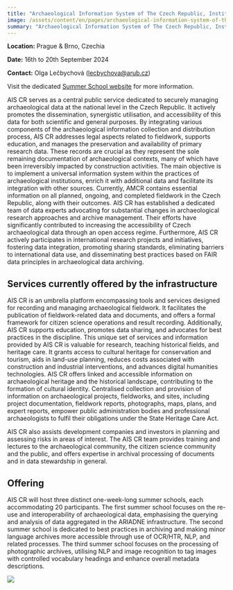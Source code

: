 ```yaml
---
title: "Archaeological Information System of The Czech Republic, Institute of Archaeology of the Czech Academy of Sciences"
image: /assets/content/en/pages/archaeological-information-system-of-the-czech-republic-institute-of-archaeology-of-the-czech-academy-of-sciences-brno-institute-of-archaeology-of-the-czech-academy-of-sciences-prague-brno-czech/image.jpg
summary: "Archaeological Information System of The Czech Republic, Institute of Archaeology of the Czech Academy of Sciences"
---
```

**Location:** Prague & Brno, Czechia

**Date:** 16th to 20th September 2024

**Contact:** Olga Lečbychová ([lecbychova@arub.cz](mailto:lecbychova@arub.cz))

Visit the dedicated [Summer School website](https://aiscr.cz/atRium) for more information.

AIS CR serves as a central public service dedicated to securely managing archaeological data at the
national level in the Czech Republic. It actively promotes the dissemination, synergistic
utilisation, and accessibility of this data for both scientific and general purposes. By integrating
various components of the archaeological information collection and distribution process, AIS CR
addresses legal aspects related to fieldwork, supports education, and manages the preservation and
availability of primary research data. These records are crucial as they represent the sole
remaining documentation of archaeological contexts, many of which have been irreversibly impacted by
construction activities. The main objective is to implement a universal information system within
the practices of archaeological institutions, enrich it with additional data and facilitate its
integration with other sources. Currently, AMCR contains essential information on all planned,
ongoing, and completed fieldwork in the Czech Republic, along with their outcomes. AIS CR has
established a dedicated team of data experts advocating for substantial changes in archaeological
research approaches and archive management. Their efforts have significantly contributed to
increasing the accessibility of Czech archaeological data through an open access regime.
Furthermore, AIS CR actively participates in international research projects and initiatives,
fostering data integration, promoting sharing standards, eliminating barriers to international data
use, and disseminating best practices based on FAIR data principles in archaeological data
archiving.

## Services currently offered by the infrastructure

AIS CR is an umbrella platform encompassing tools and services designed for recording and managing
archaeological fieldwork. It facilitates the publication of fieldwork-related data and documents,
and offers a formal framework for citizen science operations and result recording. Additionally, AIS
CR supports education, promotes data sharing, and advocates for best practices in the discipline.
This unique set of services and information provided by AIS CR is valuable for research, teaching
historical fields, and heritage care. It grants access to cultural heritage for conservation and
tourism, aids in land-use planning, reduces costs associated with construction and industrial
interventions, and advances digital humanities technologies. AIS CR offers linked and accessible
information on archaeological heritage and the historical landscape, contributing to the formation
of cultural identity. Centralised collection and provision of information on archaeological
projects, fieldworks, and sites, including project documentation, fieldwork reports, photographs,
maps, plans, and expert reports, empower public administration bodies and professional
archaeologists to fulfil their obligations under the State Heritage Care Act.

AIS CR also assists development companies and investors in planning and assessing risks in areas of
interest. The AIS CR team provides training and lectures to the archaeological community, the
citizen science community and the public, and offers expertise in archival processing of documents
and in data stewardship in general.

## Offering

AIS CR will host three distinct one-week-long summer schools, each accommodating 20 participants.
The first summer school focuses on the re-use and interoperability of archaeological data,
emphasising the querying and analysis of data aggregated in the ARIADNE infrastructure. The second
summer school is dedicated to best practices in archiving and making minor language archives more
accessible through use of OCR/HTR, NLP, and related processes. The third summer school focuses on
the processing of photographic archives, utilising NLP and image recognition to tag images with
controlled vocabulary headings and enhance overall metadata descriptions.

<LinkButton href="/tna-application-process/" label="Apply Now" />

![](/assets/content/en/pages/archaeological-information-system-of-the-czech-republic-institute-of-archaeology-of-the-czech-academy-of-sciences-brno-institute-of-archaeology-of-the-czech-academy-of-sciences-prague-brno-czech/logo.jpg)
